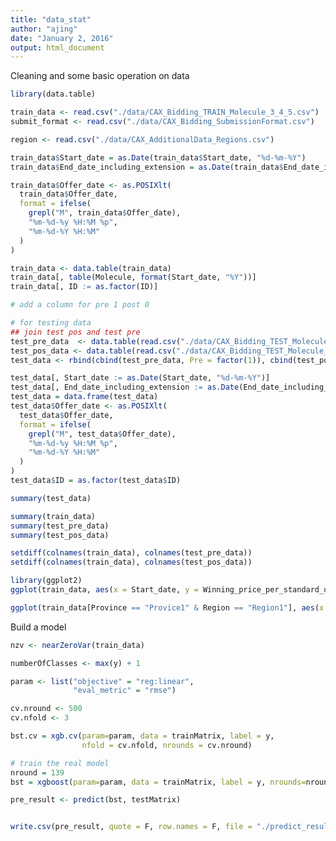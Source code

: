 ```yaml
---
title: "data_stat"
author: "ajing"
date: "January 2, 2016"
output: html_document
---
```


Cleaning and some basic operation on data
```r
library(data.table)

train_data <- read.csv("./data/CAX_Bidding_TRAIN_Molecule_3_4_5.csv")
submit_format <- read.csv("./data/CAX_Bidding_SubmissionFormat.csv")

region <- read.csv("./data/CAX_AdditionalData_Regions.csv")

train_data$Start_date = as.Date(train_data$Start_date, "%d-%m-%Y")
train_data$End_date_including_extension = as.Date(train_data$End_date_including_extension, "%d-%m-%Y")

train_data$Offer_date <- as.POSIXlt( 
  train_data$Offer_date, 
  format = ifelse( 
    grepl("M", train_data$Offer_date), 
    "%m-%d-%y %H:%M %p", 
    "%m-%d-%Y %H:%M" 
  ) 
)

train_data <- data.table(train_data)
train_data[, table(Molecule, format(Start_date, "%Y"))]
train_data[, ID := as.factor(ID)]

# add a column for pre 1 post 0

# for testing data
## join test pos and test pre
test_pre_data  <- data.table(read.csv("./data/CAX_Bidding_TEST_Molecule_6_Pre_LOE.csv"))
test_pos_data <- data.table(read.csv("./data/CAX_Bidding_TEST_Molecule_6_Post_LOE.csv"))
test_data <- rbind(cbind(test_pre_data, Pre = factor(1)), cbind(test_pos_data, Pre = factor(0)))

test_data[, Start_date := as.Date(Start_date, "%d-%m-%Y")]
test_data[, End_date_including_extension := as.Date(End_date_including_extension, "%d-%m-%Y")]
test_data = data.frame(test_data)
test_data$Offer_date <- as.POSIXlt( 
  test_data$Offer_date, 
  format = ifelse( 
    grepl("M", test_data$Offer_date), 
    "%m-%d-%y %H:%M %p", 
    "%m-%d-%Y %H:%M" 
  ) 
)
test_data$ID = as.factor(test_data$ID)

summary(test_data)

```

```r
summary(train_data)
summary(test_pre_data)
summary(test_pos_data)

setdiff(colnames(train_data), colnames(test_pre_data))
setdiff(colnames(train_data), colnames(test_pos_data))
```

```r
library(ggplot2)
ggplot(train_data, aes(x = Start_date, y = Winning_price_per_standard_unit, color = Molecule))+ geom_line()

ggplot(train_data[Province == "Provice1" & Region == "Region1"], aes(x = Start_date, y = Winning_price_per_standard_unit, color = Molecule))+ geom_line()
```


Build a model
```r
nzv <- nearZeroVar(train_data)

numberOfClasses <- max(y) + 1

param <- list("objective" = "reg:linear",
              "eval_metric" = "rmse")

cv.nround <- 500
cv.nfold <- 3

bst.cv = xgb.cv(param=param, data = trainMatrix, label = y, 
                nfold = cv.nfold, nrounds = cv.nround)

# train the real model
nround = 139
bst = xgboost(param=param, data = trainMatrix, label = y, nrounds=nround)

pre_result <- predict(bst, testMatrix)


write.csv(pre_result, quote = F, row.names = F, file = "./predict_result.csv")
```

